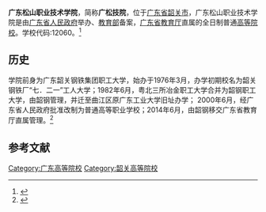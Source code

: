 {{Refimprove|time=2020-07-20T04:23:11+00:00}}
{{Infobox University
| name = 广东松山职业技术学院
| SealImage = 
| established = 1976年
| type = [[公立大学|公立高等职业学校]]
| President = 
| address = {{CHN}}[[广东省|广东省]][[韶关市|韶关市]][[曲江区|曲江区]]南华
| nickname = 
| telephone = 0751-6501658
| website = http://www.gdsspt.edu.cn/
| EnglishName = Guangdong Songshan Polytechnic
| district = [[韶关市|韶关市]]
| grades = 
}}

'''广东松山职业技术学院'''，简称'''广松技院'''，位于[[广东省|广东省]][[韶关市|韶关市]]，广东松山职业技术学院是由[[广东省人民政府|广东省人民政府]]举办、[[中华人民共和国教育部|教育部]]备案，[[广东省教育厅|广东省教育厅]]直属的全日制普通[[高等院校|高等院校]]。学校代码:12060。<ref>{{Cite web|title=广东松田职业技术学院|url=http://www.gdsspt.net/|accessdate=|author=|date=|format=|publisher=|language=|archive-url=https://web.archive.org/web/20190520233309/http://www.gdsspt.net/|archive-date=2019-05-20|dead-url=yes}}</ref>

== 历史 ==

学院前身为广东韶关钢铁集团职工大学，始办于1976年3月，办学初期校名为韶关钢铁厂“七．二一”工人大学；1982年6月，粤北三所冶金职工大学合并为韶钢职工大学，由韶钢管理，并迁至曲江区原广东工业大学旧址办学； 2000年6月，经广东省人民政府批准改制为普通高等职业学校；2014年6月，由韶钢移交广东省教育厅直属管理。<ref>{{Cite web|title=广东松山职业技术学院—学校简介|url=http://www.gdsspt.cn/news/show-4300.html|accessdate=|author=|date=|format=|publisher=|language=|archive-date=2019-07-03|archive-url=https://web.archive.org/web/20190703034445/http://www.gdsspt.cn/news/show-4300.html|dead-url=no}}</ref>

== 参考文献 ==
<references />

{{School-stub}}
{{广东高等院校}}
[[Category:广东高等院校|Category:广东高等院校]]
[[Category:韶关高等院校|Category:韶关高等院校]]